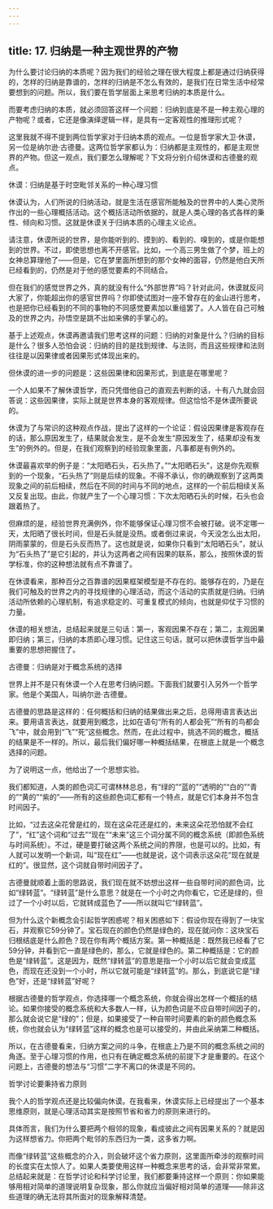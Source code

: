 ```yaml
---
---
---
```

title: 17. 归纳是一种主观世界的产物
---




为什么要讨论归纳的本质呢？因为我们的经验之理在很大程度上都是通过归纳获得的，怎样的归纳是靠谱的，怎样的归纳是不怎么有效的，是我们在日常生活中经常要想到的问题。所以，我们要在哲学层面上来思考归纳的本质是什么。

而要考虑归纳的本质，就必须回答这样一个问题：归纳到底是不是一种主观心理的产物呢？或者，它还是像演绎逻辑一样，是具有一定客观性的推理形式呢？

这里我就不得不提到两位哲学家对于归纳本质的观点。一位是哲学家大卫·休谟，另一位是纳尔逊·古德曼。这两位哲学家都认为：归纳都是主观性的，都是主观世界的产物。但这一观点，我们要怎么理解呢？下文将分别介绍休谟和古德曼的观点。





休谟：归纳是基于时空毗邻关系的一种心理习惯


休谟认为，人们所说的归纳活动，就是生活在感官所能触及的世界中的人类心灵所作出的一些心理概括活动。这个概括活动所依据的，就是人类心理的各式各样的秉性、倾向和习惯。这就是休谟关于归纳本质的心理主义论点。

请注意，休谟所说的世界，是你能听到的、摸到的、看到的、嗅到的，或是你能想到的世界。不过，即使思想也离不开感官。比如，一个高三男生做了个梦，班上的女神总算理他了——但是，它在梦里面所想到的那个女神的面容，仍然是他白天所已经看到的，仍然是对于他的感觉要素的不同结合。

但在我们的感觉世界之外，真的就没有什么“外部世界”吗？针对此问，休谟就反问大家了，你能超出你的感官世界吗？你即使试图对一座不曾存在的金山进行思考，也是把你已经看到的不同的事物的不同感觉要素加以重组罢了。人人皆在自己可触及的世界之内，孙悟空是跳不出如来佛的手掌心的。

基于上述观点，休谟再邀请我们思考这样的问题：归纳的对象是什么？归纳的目标是什么？很多人恐怕会说：归纳的目的是找到规律、与法则，而且这些规律和法则往往是以因果律或者因果形式体现出来的。

但休谟的进一步的问题是：这些因果律和因果形式，到底是在哪里呢？

一个人如果不了解休谟哲学，而只凭借他自己的直观去判断的话，十有八九就会回答说：这些因果律，实际上就是世界本身的客观规律。但这恰恰不是休谟所要说的。

休谟为了与常识的这种观点作战，提出了这样的一个论证：假设因果律是客观存在的话，那么原因发生了，结果就会发生，是不会发生“原因发生了，结果却没有发生”的例外的。但是，在我们观察到的经验现象里面，凡事都是有例外的。

休谟最喜欢举的例子是：“太阳晒石头，石头热了。”“太阳晒石头”，这是你先观察到的一个现象，“石头热了”则是后续的现象。不得不承认，你的确观察到了这两类现象之间的前后相续，然后在不同的时间与不同的地点，这样的一个前后相续关系又反复出现。由此，你就产生了一个心理习惯：下次太阳晒石头的时候，石头也会跟着热了。

但麻烦的是，经验世界充满例外，你不能够保证心理习惯不会被打破。说不定哪一天，太阳晒了很长时间，但是石头就是没热。或者倒过来说，今天没怎么出太阳，阴雨蒙蒙的，但是石头反而热了。这也就是说，如果你只看到“太阳晒石头”，就认为“石头热了”是它引起的，并认为这两者之间有因果的联系，那么，按照休谟的哲学标准，你的这种想法就有点不靠谱了。

在休谟看来，那种百分之百靠谱的因果框架模型是不存在的。能够存在的，乃是在我们可触及的世界之内的寻找规律的心理活动，而这个活动的实质就是归纳。归纳活动所依赖的心理机制，有追求稳定的、可重复模式的倾向，也就是仰仗于习惯的力量。

休谟的相关想法，总结起来就是三句话：第一，客观因果不存在；第二，主观因果即归纳；第三，归纳的本质即心理习惯。记住这三句话，就可以把休谟哲学当中最重要的思想把握住了。





古德曼：归纳是对于概念系统的选择


世界上并不是只有休谟一个人在思考归纳问题。下面我们就要引入另外一个哲学家。他是个美国人，叫纳尔逊·古德曼。

古德曼的思路是这样的：任何概括和归纳的结果做出来之后，总得用语言表达出来。要用语言表达，就要用到概念，比如在语句“所有的人都会死”“所有的鸟都会飞”中，就会用到“飞”“死”这些概念。然而，在此过程中，挑选不同的概念，概括的结果是不一样的。所以，最后我们偏好哪一种概括结果，在根底上就是一个概念选择的问题。

为了说明这一点，他给出了一个思想实验。

我们都知道，人类的颜色词汇可谓林林总总，有“绿的”“蓝的”“透明的”“白的”“青的”“黄的”“紫的”——所有的这些颜色词汇都有一个特点，就是它们本身并不包含时间因子。

比如，“过去这朵花曾是红的，现在这朵花还是红的，未来这朵花恐怕就不会红了”，“红”这个词和“过去”“现在”“未来”这三个词分属不同的概念系统（即颜色系统与时间系统）。不过，硬是要打破这两个系统之间的界限，也是可以的。比如，有人就可以发明一个新词，叫“现在红”——也就是说，这个词表示这朵花“现在就是红的”。很显然，这个词就自带时间因子了。

古德曼就顺着上面的思路说，我们现在就不妨想出这样一些自带时间的颜色词，比如“绿转蓝”。“绿转蓝”是什么意思？就是在一个小时之内你看它，它还是绿的，但过了一个小时以后，它就转成蓝色了——所以就叫它“绿转蓝”。

但为什么这个新概念会引起哲学困惑呢？相关困惑如下：假设你现在得到了一块宝石，并观察它59分钟了。宝石现在的颜色仍然是绿色的，现在就问你：这块宝石归根结底是什么颜色？现在你有两个概括方案。第一种概括是：既然我已经看了它59分钟，并看到它一直是绿色的，那么，它就是绿色的。第二种概括是：它的颜色是“绿转蓝”。这是因为，既然“绿转蓝”的意思是指一个小时以后它就会变成蓝色，而现在还没到一个小时，所以它就可能是“绿转蓝”的。那么，到底说它是“绿色”好，还是“绿转蓝”好呢？

根据古德曼的哲学观点，你选择哪一个概念系统，你就会得出怎样一个概括的结论。如果你接受的概念系统和大多数人一样，认为颜色词是不应自带时间因子的，那么就会说它是“绿的”；但是，如果接受了一种自带时间要素的新的颜色概念系统，你也就会认为“绿转蓝”这样的概念也是可以接受的，并由此采纳第二种概括。

所以，在古德曼看来，归纳方案之间的斗争，在根底上乃是不同的概念系统之间的角逐。至于心理习惯的作用，也只有在确定概念系统的前提下才是重要的。在这个问题上，古德曼的想法与“习惯”二字不离口的休谟是不同的。





哲学讨论要秉持省力原则


我个人的哲学观点还是比较偏向休谟。在我看来，休谟实际上已经提出了一个基本思维原则，就是心理活动其实是按照节省和省力的原则来进行的。

具体而言，我们为什么要把两个相邻的现象，看成彼此之间有因果关系的？就是因为这样想省力。你把两个毗邻的东西归为一类，这多省力啊。

而像“绿转蓝”这些概念的介入，则会破坏这个省力原则，这里面所牵涉的观察时间的长度实在太惊人了。如果人类要使用这样一种概念来思考的话，会非常非常累。总结起来就是：在哲学讨论和科学讨论里，我们都要秉持这样一个原则：你如果能够用相对简单的道理说明复杂现象，那么你就应当偏好相对简单的道理——除非这些道理的确无法将其所面对的现象解释清楚。